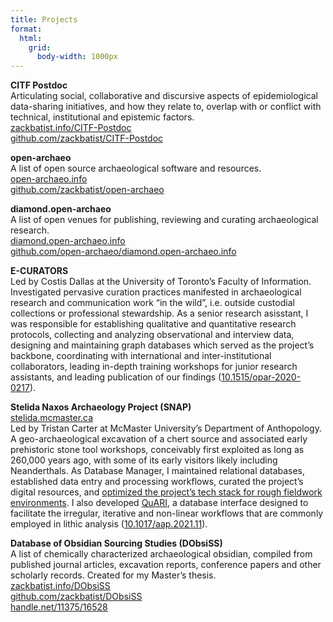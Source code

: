 ```yaml
---
title: Projects
format: 
  html: 
    grid: 
      body-width: 1000px
---
```


<!-- **Bibliometric network analysis of Viking Age research (BibVik)**\
A project whose goal is to identify trends in the published archaeological literature corresponding with shifting attitudes concerning the origins of the Viking Age.\
[github.com/zackbatist/BibVik](https://github.com/zackbatist/BibVik) -->

**CITF Postdoc**\
Articulating social, collaborative and discursive aspects of epidemiological data-sharing initiatives, and how they relate to, overlap with or conflict with technical, institutional and epistemic factors.\
[zackbatist.info/CITF-Postdoc](https://zackbatist.info/CITF-Postdoc)\
[github.com/zackbatist/CITF-Postdoc](https://github.com/zackbatist/CITF-Postdoc)

**open-archaeo**\
A list of open source archaeological software and resources.\
[open-archaeo.info](https://open-archaeo.info)\
[github.com/zackbatist/open-archaeo](https://github.com/zackbatist/open-archaeo)

**diamond.open-archaeo**\
A list of open venues for publishing, reviewing and curating archaeological research.\
[diamond.open-archaeo.info](https://diamond.open-archaeo.info/)\
[github.com/open-archaeo/diamond.open-archaeo.info](https://github.com/open-archaeo/diamond.open-archaeo.info)

**E-CURATORS**\
Led by Costis Dallas at the University of Toronto's Faculty of Information.
Investigated pervasive curation practices manifested in archaeological research and communication work "in the wild", i.e. outside custodial collections or professional stewardship.
As a senior research asisstant, I was responsible for establishing qualitative and quantitative research protocols, collecting and analyzing observational and interview data, designing and maintaining graph databases which served as the project's backbone, coordinating with international and inter-institutional collaborators, leading in-depth training workshops for junior research assistants, and leading publication of our findings ([10.1515/opar-2020-0217](https://doi.org/10.1515/opar-2020-0217)).

**Stelida Naxos Archaeology Project (SNAP)**\
[stelida.mcmaster.ca](https://stelida.mcmaster.ca/)\
Led by Tristan Carter at McMaster University's Department of Anthopology.
A geo-archaeological excavation of a chert source and associated early prehistoric stone tool workshops, conceivably first exploited as long as 260,000 years ago, with some of its early visitors likely including Neanderthals.
As Database Manager, I maintained relational databases, established data entry and processing workflows, curated the project's digital resources, and [optimized the project's tech stack for rough fieldwork environments](https://github.com/zackbatist/DIYFieldworkDatabase).
I also developed [QuARI](https://github.com/zackbatist/QuARI), a database interface designed to facilitate the irregular, iterative and non-linear workflows that are commonly employed in lithic analysis ([10.1017/aap.2021.11](https://doi.org/10.1017/aap.2021.11)).

**Database of Obsidian Sourcing Studies (DObsiSS)**\
A list of chemically characterized archaeological obsidian, compiled from published journal articles, excavation reports, conference papers and other scholarly records.
Created for my Master's thesis.\
[zackbatist.info/DObsiSS](https://zackbatist.info/DObsiSS)\
[github.com/zackbatist/DObsiSS](https://github.com/zackbatist/DObsiSS)\
[handle.net/11375/16528](http://hdl.handle.net/11375/16528)\

